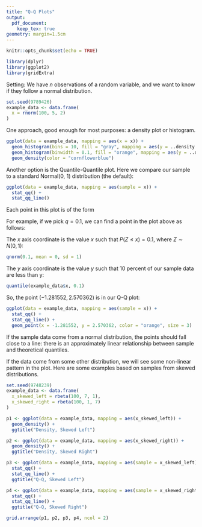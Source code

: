 ```yaml
---
title: "Q-Q Plots"
output:
  pdf_document:
    keep_tex: true
geometry: margin=1.5cm
---
```


```r
knitr::opts_chunk$set(echo = TRUE)
```

```r
library(dplyr)
library(ggplot2)
library(gridExtra)
```

Setting: We have $n$ observations of a random variable, and we want to know if they follow a normal distribution.

```r
set.seed(9789426)
example_data <- data.frame(
  x = rnorm(100, 5, 2)
)
```

One approach, good enough for most purposes: a density plot or histogram.

```r
ggplot(data = example_data, mapping = aes(x = x)) +
  geom_histogram(bins = 10, fill = "gray", mapping = aes(y = ..density..)) +
  geom_histogram(binwidth = 0.1, fill = "orange", mapping = aes(y = ..density..)) +
  geom_density(color = "cornflowerblue")
```

Another option is the Quantile-Quantile plot.  Here we compare our sample to a standard Normal(0, 1) distribution (the default):

```r
ggplot(data = example_data, mapping = aes(sample = x)) +
  stat_qq() +
  stat_qq_line()
```

Each point in this plot is of the form

\begin{equation*}
(\text{$q$-th quantile of theoretical distribution}, \text{$q$-th quantile of sample})
\end{equation*}

For example, if we pick $q = 0.1$, we can find a point in the plot above as follows:

The $x$ axis coordinate is the value $x$ such that $P(Z \leq x) = 0.1$, where $Z \sim N(0, 1)$:

```r
qnorm(0.1, mean = 0, sd = 1)
```

The $y$ axis coordinate is the value $y$ such that 10 percent of our sample data are less than y:

```r
quantile(example_data$x, 0.1)
```

So, the point $(-1.281552, 2.570362)$ is in our Q-Q plot:

```r
ggplot(data = example_data, mapping = aes(sample = x)) +
  stat_qq() +
  stat_qq_line() +
  geom_point(x = -1.281552, y = 2.570362, color = "orange", size = 3)
```

If the sample data come from a normal distribution, the points should fall close to a line: there is an approximately linear relationship between sample and theoretical quantiles.

If the data come from some other distribution, we will see some non-linear pattern in the plot.  Here are some examples based on samples from skewed distributions.

```r
set.seed(9748239)
example_data <- data.frame(
  x_skewed_left = rbeta(100, 7, 1),
  x_skewed_right = rbeta(100, 1, 7)
)

p1 <- ggplot(data = example_data, mapping = aes(x_skewed_left)) +
  geom_density() +
  ggtitle("Density, Skewed Left")

p2 <- ggplot(data = example_data, mapping = aes(x_skewed_right)) +
  geom_density() +
  ggtitle("Density, Skewed Right")

p3 <- ggplot(data = example_data, mapping = aes(sample = x_skewed_left)) +
  stat_qq() +
  stat_qq_line() +
  ggtitle("Q-Q, Skewed Left")

p4 <- ggplot(data = example_data, mapping = aes(sample = x_skewed_right)) +
  stat_qq() +
  stat_qq_line() +
  ggtitle("Q-Q, Skewed Right")

grid.arrange(p1, p2, p3, p4, ncol = 2)
```




